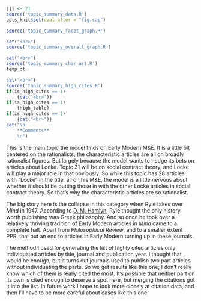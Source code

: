 ```r
jjj <- 21
source('topic_summary_data.R')
opts_knit$set(eval.after = "fig.cap")
```

```r
source('topic_summary_facet_graph.R')
```

```r
cat("<br>")
source('topic_summary_overall_graph.R')
```

```r
cat("<br>")
source('topic_summary_char_art.R')
temp_dt
```

```r
cat("<br>")
source('topic_summary_high_cites.R')
if(is_high_cites == 1)
	{cat("<br>")}
if(is_high_cites == 1)
	{high_table}
if(is_high_cites == 1)
	{cat("<br>")}
cat("\n
	**Comments**
	\n")
```

This is the main topic the model finds on Early Modern M&E. It is a little bit centered on the rationalists; the characteristic articles are all on broadly rationalist figures. But largely because the model wants to hedge its bets on articles about Locke. Topic 31 will be on social contract theory, and Locke will play a major role in that obviously. So while this topic has 28 articles with "Locke" in the title, all on his M&E, the model is a little nervous about whether it should be putting those in with the other Locke articles in social contract theory. So that's why the characteristic articles are so rationalist.

The big story here is the collapse in this category when Ryle takes over _Mind_ in 1947. According to [D. M. Hamlyn](https://www.jstor.org/stable/23955672?seq=5#metadata_info_tab_contents), Ryle thought the only history worth publishing was Greek philosophy. And so once he took over a relatively thriving tradition of Early Modern articles in _Mind_ came to a complete halt. Apart from _Philosophical Review_, and to a smaller extent PPR, that put an end to articles in Early Modern turning up in these journals.

The method I used for generating the list of highly cited articles only individuated articles by title, journal and publication year. I thought that would be enough, but it turns out journals used to publish two part articles without individuating the parts. So we get results like this one; I don't really know which of them is really cited the most. It's possible that neither part on its own is cited enough to deserve a spot here, but merging the citations got it into the list. In future work I hope to look more closely at citation data, and then I'll have to be more careful about cases like this one.